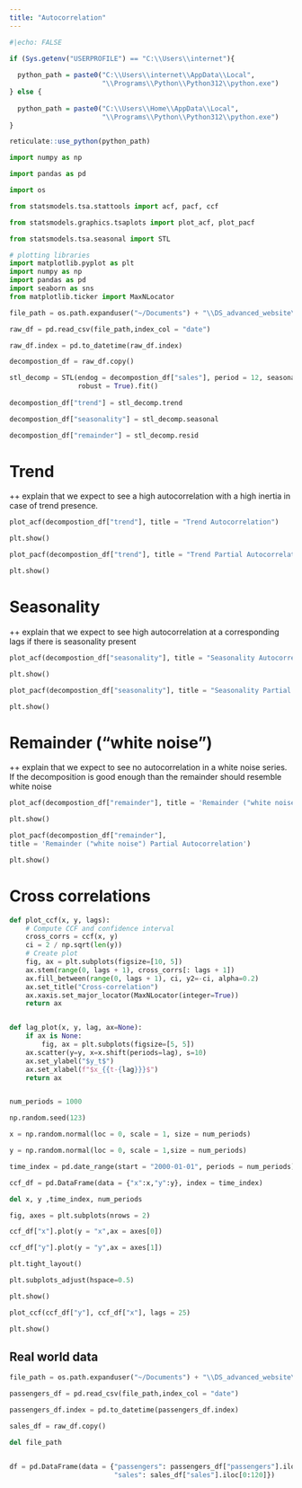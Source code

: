 ```yaml
---
title: "Autocorrelation"
---
```


```r
#|echo: FALSE

if (Sys.getenv("USERPROFILE") == "C:\\Users\\internet"){
  
  python_path = paste0("C:\\Users\\internet\\AppData\\Local",
                       "\\Programs\\Python\\Python312\\python.exe")
} else {
  
  python_path = paste0("C:\\Users\\Home\\AppData\\Local",
                       "\\Programs\\Python\\Python312\\python.exe")
}

reticulate::use_python(python_path)

```

```python

import numpy as np

import pandas as pd

import os 

from statsmodels.tsa.stattools import acf, pacf, ccf

from statsmodels.graphics.tsaplots import plot_acf, plot_pacf

from statsmodels.tsa.seasonal import STL

# plotting libraries
import matplotlib.pyplot as plt
import numpy as np
import pandas as pd
import seaborn as sns
from matplotlib.ticker import MaxNLocator


```

```python

file_path = os.path.expanduser("~/Documents") + "\\DS_advanced_website\\data\\example_retail_sales.csv"

raw_df = pd.read_csv(file_path,index_col = "date")

raw_df.index = pd.to_datetime(raw_df.index)


```

```python

decompostion_df = raw_df.copy()

stl_decomp = STL(endog = decompostion_df["sales"], period = 12, seasonal = 7,
                 robust = True).fit()
                 
decompostion_df["trend"] = stl_decomp.trend

decompostion_df["seasonality"] = stl_decomp.seasonal

decompostion_df["remainder"] = stl_decomp.resid


```

# Trend

++ explain that we expect to see a high autocorrelation with a high inertia in case of trend presence.

```python

plot_acf(decompostion_df["trend"], title = "Trend Autocorrelation")

plt.show()

```

```python

plot_pacf(decompostion_df["trend"], title = "Trend Partial Autocorrelation")

plt.show()

```

# Seasonality

++ explain that we expect to see high autocorrelation at a corresponding lags if there is seasonality present

```python

plot_acf(decompostion_df["seasonality"], title = "Seasonality Autocorrelation")

plt.show()

```

```python

plot_pacf(decompostion_df["seasonality"], title = "Seasonality Partial Autocorrelation")

plt.show()

```

# Remainder ("white noise")

++ explain that we expect to see no autocorrelation in a white noise series. If the decomposition is good enough than the remainder should resemble white noise

```python

plot_acf(decompostion_df["remainder"], title = 'Remainder ("white noise") Autocorrelation')

plt.show()

```

```python

plot_pacf(decompostion_df["remainder"],
title = 'Remainder ("white noise") Partial Autocorrelation')

plt.show()

```


# Cross correlations

```python

def plot_ccf(x, y, lags):
    # Compute CCF and confidence interval
    cross_corrs = ccf(x, y)
    ci = 2 / np.sqrt(len(y))
    # Create plot
    fig, ax = plt.subplots(figsize=[10, 5])
    ax.stem(range(0, lags + 1), cross_corrs[: lags + 1])
    ax.fill_between(range(0, lags + 1), ci, y2=-ci, alpha=0.2)
    ax.set_title("Cross-correlation")
    ax.xaxis.set_major_locator(MaxNLocator(integer=True))
    return ax


def lag_plot(x, y, lag, ax=None):
    if ax is None:
        fig, ax = plt.subplots(figsize=[5, 5])
    ax.scatter(y=y, x=x.shift(periods=lag), s=10)
    ax.set_ylabel("$y_t$")
    ax.set_xlabel(f"$x_{{t-{lag}}}$")
    return ax



```

```python

num_periods = 1000

np.random.seed(123)

x = np.random.normal(loc = 0, scale = 1, size = num_periods)

y = np.random.normal(loc = 0, scale = 1,size = num_periods)

time_index = pd.date_range(start = "2000-01-01", periods = num_periods)

ccf_df = pd.DataFrame(data = {"x":x,"y":y}, index = time_index)

del x, y ,time_index, num_periods


```

```python

fig, axes = plt.subplots(nrows = 2)

ccf_df["x"].plot(y = "x",ax = axes[0])

ccf_df["y"].plot(y = "y",ax = axes[1])

plt.tight_layout()

plt.subplots_adjust(hspace=0.5)

plt.show()


```

```python

plot_ccf(ccf_df["y"], ccf_df["x"], lags = 25)

plt.show()
```

## Real world data

```python

file_path = os.path.expanduser("~/Documents") + "\\DS_advanced_website\\data\\example_air_passengers.csv"

passengers_df = pd.read_csv(file_path,index_col = "date")

passengers_df.index = pd.to_datetime(passengers_df.index)

sales_df = raw_df.copy()

del file_path


df = pd.DataFrame(data = {"passengers": passengers_df["passengers"].iloc[0:120],
                          "sales": sales_df["sales"].iloc[0:120]})

```

